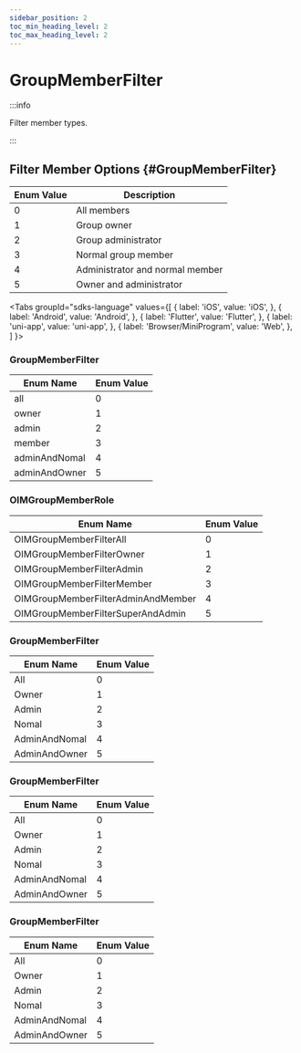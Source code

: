 ```yaml
---
sidebar_position: 2
toc_min_heading_level: 2
toc_max_heading_level: 2
---
```


# GroupMemberFilter

:::info

Filter member types.

:::

## Filter Member Options {#GroupMemberFilter}

| Enum Value | Description                |
| ---------- | -------------------------- |
| 0          | All members                |
| 1          | Group owner                |
| 2          | Group administrator        |
| 3          | Normal group member        |
| 4          | Administrator and normal member |
| 5          | Owner and administrator    |

<Tabs
groupId="sdks-language"
values={[
{ label: 'iOS', value: 'iOS', },
{ label: 'Android', value: 'Android', },
{ label: 'Flutter', value: 'Flutter', },
{ label: 'uni-app', value: 'uni-app', },
{ label: 'Browser/MiniProgram', value: 'Web', },
]
}>

<TabItem value="Flutter">

### GroupMemberFilter

| Enum Name       | Enum Value |
| --------------- | ---------- |
| all             | 0          |
| owner           | 1          |
| admin           | 2          |
| member          | 3          |
| adminAndNomal   | 4          |
| adminAndOwner   | 5          |

</TabItem>

<TabItem value="iOS">

### OIMGroupMemberRole

| Enum Name                       | Enum Value |
| ------------------------------- | ---------- |
| OIMGroupMemberFilterAll         | 0          |
| OIMGroupMemberFilterOwner       | 1          |
| OIMGroupMemberFilterAdmin       | 2          |
| OIMGroupMemberFilterMember      | 3          |
| OIMGroupMemberFilterAdminAndMember | 4      |
| OIMGroupMemberFilterSuperAndAdmin | 5      |

</TabItem>

<TabItem value="Android">

### GroupMemberFilter

| Enum Name       | Enum Value |
| --------------- | ---------- |
| All             | 0          |
| Owner           | 1          |
| Admin           | 2          |
| Nomal           | 3          |
| AdminAndNomal   | 4          |
| AdminAndOwner   | 5          |

</TabItem>

<TabItem value="Web">

### GroupMemberFilter

| Enum Name       | Enum Value |
| --------------- | ---------- |
| All             | 0          |
| Owner           | 1          |
| Admin           | 2          |
| Nomal           | 3          |
| AdminAndNomal   | 4          |
| AdminAndOwner   | 5          |

</TabItem>

<TabItem value="uni-app">

### GroupMemberFilter

| Enum Name       | Enum Value |
| --------------- | ---------- |
| All             | 0          |
| Owner           | 1          |
| Admin           | 2          |
| Nomal           | 3          |
| AdminAndNomal   | 4          |
| AdminAndOwner   | 5          |

</TabItem>

</Tabs>